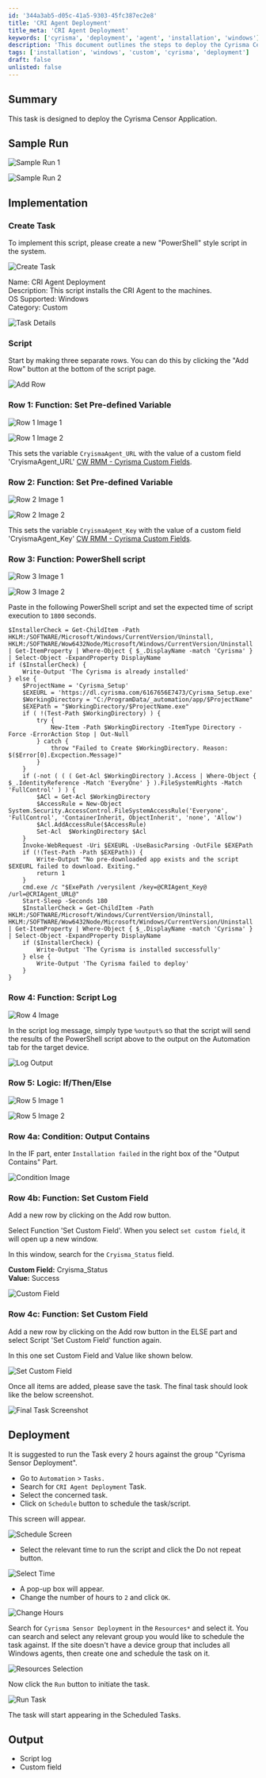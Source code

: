 ```yaml
---
id: '344a3ab5-d05c-41a5-9303-45fc387ec2e8'
title: 'CRI Agent Deployment'
title_meta: 'CRI Agent Deployment'
keywords: ['cyrisma', 'deployment', 'agent', 'installation', 'windows']
description: 'This document outlines the steps to deploy the Cyrisma Censor Application using a custom task in ConnectWise Automate, including script implementation, scheduling, and logging.'
tags: ['installation', 'windows', 'custom', 'cyrisma', 'deployment']
draft: false
unlisted: false
---
```

## Summary

This task is designed to deploy the Cyrisma Censor Application.

## Sample Run

![Sample Run 1](../../../static/img/CRI-Agent-Deployment/image_1.png)

![Sample Run 2](../../../static/img/CRI-Agent-Deployment/image_2.png)

## Implementation

### Create Task

To implement this script, please create a new "PowerShell" style script in the system.

![Create Task](../../../static/img/CRI-Agent-Deployment/image_3.png)

Name: CRI Agent Deployment  
Description: This script installs the CRI Agent to the machines.  
OS Supported: Windows  
Category: Custom  

![Task Details](../../../static/img/CRI-Agent-Deployment/image_4.png)

### Script

Start by making three separate rows. You can do this by clicking the "Add Row" button at the bottom of the script page.

![Add Row](../../../static/img/CRI-Agent-Deployment/image_5.png)

### Row 1: Function: Set Pre-defined Variable

![Row 1 Image 1](../../../static/img/CRI-Agent-Deployment/image_6.png)

![Row 1 Image 2](../../../static/img/CRI-Agent-Deployment/image_7.png)

This sets the variable `CryismaAgent_URL` with the value of a custom field 'CryismaAgent_URL' [CW RMM - Cyrisma Custom Fields](https://proval.itglue.com/DOC-5078775-15298953).

### Row 2: Function: Set Pre-defined Variable

![Row 2 Image 1](../../../static/img/CRI-Agent-Deployment/image_8.png)

![Row 2 Image 2](../../../static/img/CRI-Agent-Deployment/image_9.png)

This sets the variable `CryismaAgent_Key` with the value of a custom field 'CryismaAgent_Key' [CW RMM - Cyrisma Custom Fields](https://proval.itglue.com/DOC-5078775-15298953).

### Row 3: Function: PowerShell script

![Row 3 Image 1](../../../static/img/CRI-Agent-Deployment/image_10.png)

![Row 3 Image 2](../../../static/img/CRI-Agent-Deployment/image_11.png)

Paste in the following PowerShell script and set the expected time of script execution to `1800` seconds.

```
$InstallerCheck = Get-ChildItem -Path HKLM:/SOFTWARE/Microsoft/Windows/CurrentVersion/Uninstall, HKLM:/SOFTWARE/Wow6432Node/Microsoft/Windows/CurrentVersion/Uninstall | Get-ItemProperty | Where-Object { $_.DisplayName -match 'Cyrisma' } | Select-Object -ExpandProperty DisplayName
if ($InstallerCheck) {
    Write-Output 'The Cyrisma is already installed'
} else {
    $ProjectName = 'Cyrisma_Setup'
    $EXEURL = 'https://dl.cyrisma.com/6167656E7473/Cyrisma_Setup.exe'
    $WorkingDirectory = "C:/ProgramData/_automation/app/$ProjectName"
    $EXEPath = "$WorkingDirectory/$ProjectName.exe"
    if ( !(Test-Path $WorkingDirectory) ) {
        try {
            New-Item -Path $WorkingDirectory -ItemType Directory -Force -ErrorAction Stop | Out-Null
        } catch {
            throw "Failed to Create $WorkingDirectory. Reason: $($Error[0].Excpection.Message)"
        }
    }
    if (-not ( ( ( Get-Acl $WorkingDirectory ).Access | Where-Object { $_.IdentityReference -Match 'EveryOne' } ).FileSystemRights -Match 'FullControl' ) ) {
        $ACl = Get-Acl $WorkingDirectory
        $AccessRule = New-Object System.Security.AccessControl.FileSystemAccessRule('Everyone', 'FullControl', 'ContainerInherit, ObjectInherit', 'none', 'Allow')
        $Acl.AddAccessRule($AccessRule)
        Set-Acl  $WorkingDirectory $Acl
    }
    Invoke-WebRequest -Uri $EXEURL -UseBasicParsing -OutFile $EXEPath
    if (!(Test-Path -Path $EXEPath)) {
        Write-Output "No pre-downloaded app exists and the script $EXEURL failed to download. Exiting."
        return 1
    }
    cmd.exe /c "$ExePath /verysilent /key=@CRIAgent_Key@ /url=@CRIAgent_URL@"
    Start-Sleep -Seconds 180
    $InstallerCheck = Get-ChildItem -Path HKLM:/SOFTWARE/Microsoft/Windows/CurrentVersion/Uninstall, HKLM:/SOFTWARE/Wow6432Node/Microsoft/Windows/CurrentVersion/Uninstall | Get-ItemProperty | Where-Object { $_.DisplayName -match 'Cyrisma' } | Select-Object -ExpandProperty DisplayName
    if ($InstallerCheck) {
        Write-Output 'The Cyrisma is installed successfully'
    } else {
        Write-Output 'The Cyrisma failed to deploy'
    }
}
```

### Row 4: Function: Script Log

![Row 4 Image](../../../static/img/CRI-Agent-Deployment/image_12.png)

In the script log message, simply type `%output%` so that the script will send the results of the PowerShell script above to the output on the Automation tab for the target device.

![Log Output](../../../static/img/CRI-Agent-Deployment/image_13.png)

### Row 5: Logic: If/Then/Else

![Row 5 Image 1](../../../static/img/CRI-Agent-Deployment/image_14.png)

![Row 5 Image 2](../../../static/img/CRI-Agent-Deployment/image_15.png)

### Row 4a: Condition: Output Contains

In the IF part, enter `Installation failed` in the right box of the "Output Contains" Part.

![Condition Image](../../../static/img/CRI-Agent-Deployment/image_16.png)

### Row 4b: Function: Set Custom Field

Add a new row by clicking on the Add row button. 

Select Function 'Set Custom Field'. When you select `set custom field`, it will open up a new window.

In this window, search for the `Cryisma_Status` field.

**Custom Field:** Cryisma_Status  
**Value:** Success

![Custom Field](../../../static/img/CRI-Agent-Deployment/image_17.png)

### Row 4c: Function: Set Custom Field

Add a new row by clicking on the Add row button in the ELSE part and select Script 'Set Custom Field' function again.

In this one set Custom Field and Value like shown below.

![Set Custom Field](../../../static/img/CRI-Agent-Deployment/image_18.png)

Once all items are added, please save the task. The final task should look like the below screenshot.

![Final Task Screenshot](../../../static/img/CRI-Agent-Deployment/image_19.png)

## Deployment

It is suggested to run the Task every 2 hours against the group "Cyrisma Sensor Deployment".

- Go to `Automation` > `Tasks.`
- Search for `CRI Agent Deployment` Task.
- Select the concerned task.
- Click on `Schedule` button to schedule the task/script.

This screen will appear.

![Schedule Screen](../../../static/img/CRI-Agent-Deployment/image_20.png)

- Select the relevant time to run the script and click the Do not repeat button.

![Select Time](../../../static/img/CRI-Agent-Deployment/image_21.png)

- A pop-up box will appear.
- Change the number of hours to `2` and click `OK`.

![Change Hours](../../../static/img/CRI-Agent-Deployment/image_22.png)

Search for `Cyrisma Sensor Deployment` in the `Resources*` and select it. You can search and select any relevant group you would like to schedule the task against. If the site doesn't have a device group that includes all Windows agents, then create one and schedule the task on it.

![Resources Selection](../../../static/img/CRI-Agent-Deployment/image_23.png)

Now click the `Run` button to initiate the task.

![Run Task](../../../static/img/CRI-Agent-Deployment/image_24.png)

The task will start appearing in the Scheduled Tasks.

## Output

- Script log
- Custom field













